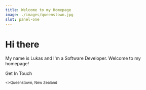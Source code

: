 ```yaml
---
title: Welcome to my Homepage
image: ./images/queenstown.jpg
slot: panel-one
---
```



# Hi there <Wave/>

My name is <span class="font-mono font-bold text-foreground">Lukas</span> and I'm a Software Developer. Welcome to my homepage!

<AppLink as="a" href="/contact" class="group mt-5">Get In Touch<MailIcon class="group-hover:animate-bounce" /></AppLink>

<small class="self-start absolute top-[40%] lg:bottom-5 lg:top-auto rounded-full px-1 bg-background">
  <>Queenstown, New Zealand</>
</small>